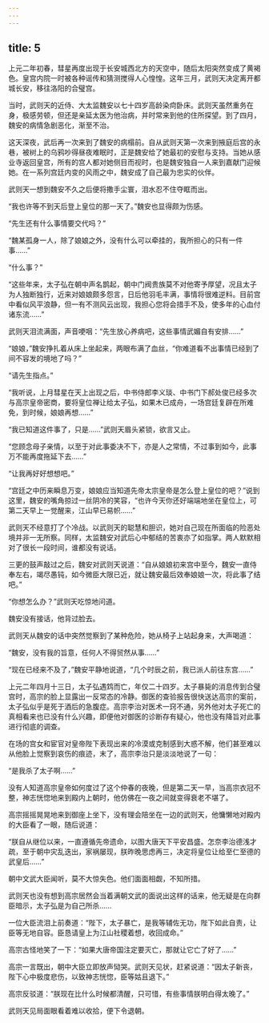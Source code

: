 ```yaml
---
---
---
```

title: 5
---




上元二年初春，彗星再度出现于长安城西北方的天空中，随后太阳突然变成了黄褐色。皇宫内院一时被各种谣传和猜测搅得人心惶惶。这年三月，武则天决定离开都城长安，移往洛阳的合璧宫。

当时，武则天的近侍、大太监魏安以七十四岁高龄染疴卧床。武则天虽然重务在身，极感劳顿，但还是亲延太医为他治病，并时常来到他的住所探望。到了四月，魏安的病情急剧恶化，渐至不治。

这天深夜，武后再一次来到了魏安的病榻前。自从武则天第一次来到掖庭后宫的永巷，被树上的乌鸦吵得昼夜难眠时，正是魏安给了她最初的安慰与支持。当她从感业寺返回皇宫，所有的宫人都对她侧目而视时，也是魏安独自一人来到嘉献门迎候她。在一系列宫廷内变的风雨之中，魏安成了自己最为忠实的伙伴。

武则天一想到魏安不久之后便将撒手尘寰，泪水忍不住夺眶而出。

“我也许等不到天后登上皇位的那一天了。”魏安也显得颇为伤感。

“先生还有什么事情要交代吗？”

“魏某孤身一人，除了娘娘之外，没有什么可以牵挂的，我所担心的只有一件事……”

“什么事？”

“这些年来，太子弘在朝中声名鹊起，朝中门阀贵族莫不对他寄予厚望，况且太子为人独断独行，近来对娘娘颇多怨言，日后他羽毛丰满，事情将很难逆料。目前宫中看似风平浪静，但一有不测风云出现，我担心您将会措手不及，使多年的心血付诸东流……”

武则天泪流满面，声音哽咽：“先生放心养病吧，这些事情武媚自有安排……”

“娘娘，”魏安挣扎着从床上坐起来，两眼布满了血丝，“你难道看不出事情已经到了间不容发的境地了吗？”

“请先生指点。”

“我听说，上月彗星在天上出现之后，中书侍郎李义琰、中书门下郝处俊已经多次与高宗皇帝密商，要将皇位禅让给太子弘，如果木已成舟，一场宫廷复辟在所难免，到时候，娘娘再想……”

“我已知道这件事了，只是……”武则天眉头紧锁，欲言又止。

“您顾念母子亲情，以至于对此事委决不下，亦是人之常情，不过事到如今，此事万不能再度拖延下去……”

“让我再好好想想吧。”

“宫廷之中历来瞬息万变，娘娘应当知道先帝太宗皇帝是怎么登上皇位的吧？”说到这里，魏安的嘴角掠过一丝阴冷的笑容，“也许今天你还好端端地坐在皇位上，可第二天早上一觉醒来，江山早已易帜……”

武则天不经意打了个冷战。以武则天的聪慧和胆识，她对自己现在所面临的险恶处境并非一无所察。同样，太监魏安对武后心中郁结的苦衷亦了如指掌。两人默默相对了很长一段时间，谁都没有说话。

三更的鼓声敲过之后，魏安对武则天说道：“自从娘娘初来宫中至今，魏安一直侍奉左右，竭尽愚钝，如今微臣大限已近，就让魏安最后效奉娘娘一次，将此事了结吧。”

“你想怎么办？”武则天吃惊地问道。

魏安没有接话，他背过脸去。

武则天从魏安的话中突然觉察到了某种危险，她从椅子上站起身来，大声喝道：

“魏安，没有我的旨意，任何人不得贸然从事……”

“现在已经来不及了，”魏安平静地说道，“几个时辰之前，我已派人前往东宫……”

上元二年四月十三日，太子弘遇鸩而亡，年仅二十四岁。太子暴毙的消息传到合璧宫时，高宗的脸上显露出一反常态的冷静。御医的查验报告很快送达高宗的案前，太子弘似乎是死于酒后的急腹症。高宗李治对医术一窍不通，另外他对太子死亡的真相看来也已没有什么兴趣，即便他对御医的诊断存有疑心，他也没有降旨对此事进行彻底的调查。

在场的宫女和宦官对皇帝陛下表现出来的冷漠或克制感到大惑不解，他们甚至难以从他脸上觉察到哀伤的痕迹，末了，高宗李治只是淡淡地说了一句：

“是我杀了太子啊……”

没有人知道高宗皇帝如何度过了这个仲春的夜晚，但是第二天一早，当高宗衣冠不整，神志恍惚地来到殿内上朝时，他仿佛在一夜之间就变得衰老不堪了。

高宗摇摇晃晃地来到御座上坐下，没有理会陪坐在一边的武则天，他慵懒地对殿内的大臣看了一眼，随后说道：

“朕自从继位以来，一直遵循先帝遗命，以图大唐天下平安昌盛。怎奈李治德浅才疏，至于朝中灾乱迭出，家祸屡现，朕昨晚思虑再三，决定将皇位让给至仁至德的武皇后……”

朝中文武大臣闻听，莫不大惊失色。他们面面相觑，不知所措。

武则天也没有想到高宗居然会当着满朝文武的面说出这样的话来，他无疑是在向群臣暗示，太子弘是为自己所杀……

一位大臣流泪上前奏道：“陛下，太子暴亡，是我等辅佐无功，陛下如此自责，让臣等无地自容。臣恳请皇上为江山社稷着想，收回成命。”

高宗古怪地笑了一下：“如果大唐帝国注定要灭亡，那就让它亡了好了……”

高宗一言既出，朝中大臣立即放声恸哭。武则天见状，赶紧说道：“因太子新丧，陛下心中极度悲伤，以致神志恍惚，臣等姑且退下。”

高宗反驳道：“朕现在比什么时候都清醒，只可惜，有些事情朕明白得太晚了。”

武则天见局面眼看着难以收拾，便下令退朝。
